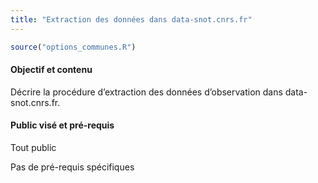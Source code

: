 ```yaml
---
title: "Extraction des données dans data-snot.cnrs.fr"
---
```


```r
source("options_communes.R")
```

<div class="alert alert-success" role="alert">
  <h4 class="alert-heading">**Objectif et contenu**</h4>
  <p>Décrire la procédure d'extraction des données d'observation dans data-snot.cnrs.fr.</p>
</div>

<div class="alert alert-info" role="alert">
  <h4 class="alert-heading">**Public visé et pré-requis**</h4>
  <p>Tout public</p>
  <p>Pas de pré-requis spécifiques</p>
</div>




